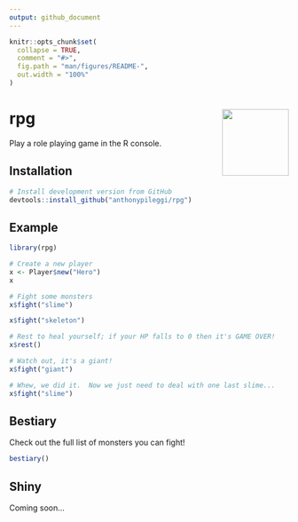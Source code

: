 ```yaml
---
output: github_document
---
```


<!-- README.md is generated from README.Rmd. Please edit that file -->

```r
knitr::opts_chunk$set(
  collapse = TRUE,
  comment = "#>",
  fig.path = "man/figures/README-",
  out.width = "100%"
)
```

# rpg <img src="man/figures/logo.svg" align="right" alt="" width="120" />

Play a role playing game in the R console.

## Installation

```r
# Install development version from GitHub
devtools::install_github("anthonypileggi/rpg")
```

## Example

```r
library(rpg)

# Create a new player
x <- Player$new("Hero")
x

# Fight some monsters
x$fight("slime")

x$fight("skeleton")

# Rest to heal yourself; if your HP falls to 0 then it's GAME OVER!
x$rest()

# Watch out, it's a giant!
x$fight("giant")

# Whew, we did it.  Now we just need to deal with one last slime...
x$fight("slime")
```


## Bestiary

Check out the full list of monsters you can fight!

```r
bestiary()
```


## Shiny

Coming soon...
